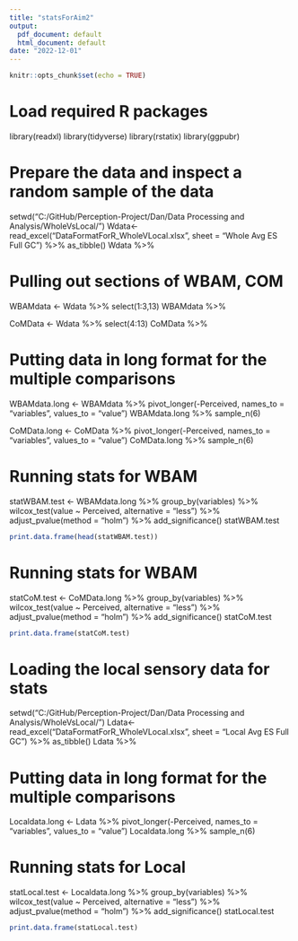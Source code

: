 ```yaml
---
title: "statsForAim2"
output:
  pdf_document: default
  html_document: default
date: "2022-12-01"
---
```


```r
knitr::opts_chunk$set(echo = TRUE)
```

# Load required R packages 
library(readxl)
library(tidyverse)
library(rstatix)
library(ggpubr)

# Prepare the data and inspect a random sample of the data
setwd("C:/GitHub/Perception-Project/Dan/Data Processing and Analysis/WholeVsLocal/")
Wdata<- read_excel("DataFormatForR_WholeVLocal.xlsx", sheet = "Whole Avg ES Full GC") %>%
	as_tibble()
Wdata %>%


# Pulling out sections of WBAM, COM
WBAMdata <- Wdata %>%
  select(1:3,13)
WBAMdata %>%

CoMData <- Wdata %>%
  select(4:13)
CoMData %>%


# Putting data in long format for the multiple comparisons 
WBAMdata.long <- WBAMdata %>%
  pivot_longer(-Perceived, names_to = "variables", values_to = "value")
WBAMdata.long %>% sample_n(6)


CoMData.long <- CoMData %>%
  pivot_longer(-Perceived, names_to = "variables", values_to = "value")
CoMData.long %>% sample_n(6)


# Running stats for WBAM
statWBAM.test <- WBAMdata.long %>%
  group_by(variables) %>%
  wilcox_test(value ~ Perceived, alternative = "less") %>%
  adjust_pvalue(method = "holm") %>%
  add_significance()
statWBAM.test



```r
print.data.frame(head(statWBAM.test))
```

# Running stats for WBAM
statCoM.test <- CoMData.long %>%
  group_by(variables) %>%
  wilcox_test(value ~ Perceived, alternative = "less") %>%
  adjust_pvalue(method = "holm") %>%
  add_significance()
statCoM.test


```r
print.data.frame(statCoM.test)
```




# Loading the local sensory data for stats
setwd("C:/GitHub/Perception-Project/Dan/Data Processing and Analysis/WholeVsLocal/")
Ldata<- read_excel("DataFormatForR_WholeVLocal.xlsx", sheet = "Local Avg ES Full GC") %>%
	as_tibble()
Ldata %>%



# Putting data in long format for the multiple comparisons 
Localdata.long <- Ldata %>%
  pivot_longer(-Perceived, names_to = "variables", values_to = "value")
Localdata.long %>% sample_n(6)




# Running stats for Local
statLocal.test <- Localdata.long %>%
  group_by(variables) %>%
  wilcox_test(value ~ Perceived, alternative = "less") %>%
  adjust_pvalue(method = "holm") %>%
  add_significance()
statLocal.test


```r
print.data.frame(statLocal.test)
```
